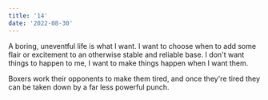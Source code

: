 ```yaml
---
title: '14'
date: '2022-08-30'
---
```


A boring, uneventful life is what I want. I want to choose when to add some flair or excitement to an otherwise stable and reliable base. I don't want things to happen to me, I want to make things happen when I want them.

Boxers work their opponents to make them tired, and once they're tired they can be taken down by a far less powerful punch.
